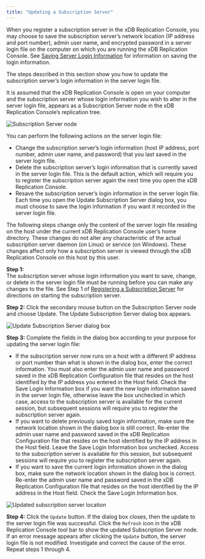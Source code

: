 ```yaml
---
title: "Updating a Subscription Server"
---
```


<div id="updating_subscription_server" class="registered_link"></div>

When you register a subscription server in the xDB Replication Console, you may choose to save the subscription server’s network location (IP address and port number), admin user name, and encrypted password in a server login file on the computer on which you are running the xDB Replication Console. See [Saving Server Login Information](../../04_intro_xdb_console/#saving_server_login_info) for information on saving the login information.

The steps described in this section show you how to update the subscription server’s login information in the server login file.

It is assumed that the xDB Replication Console is open on your computer and the subscription server whose login information you wish to alter in the server login file, appears as a Subscription Server node in the xDB Replication Console’s replication tree.

![Subscription Server node](/../../images/image95.png)

You can perform the following actions on the server login file:

-   Change the subscription server’s login information (host IP address, port number, admin user name, and password) that you last saved in the server login file.
-   Delete the subscription server’s login information that is currently saved in the server login file. This is the default action, which will require you to register the subscription server again the next time you open the xDB Replication Console.
-   Resave the subscription server’s login information in the server login file. Each time you open the Update Subscription Server dialog box, you must choose to save the login information if you want it recorded in the server login file.

The following steps change only the content of the server login file residing on the host under the current xDB Replication Console user’s home directory. These changes do not alter any characteristic of the actual subscription server daemon (on Linux) or service (on Windows). These changes affect only how a subscription server is viewed through the xDB Replication Console on this host by this user.

**Step 1:**  
The subscription server whose login information you want to save, change, or delete in the server login file must be running before you can make any changes to the file. See Step 1 of [Registering a Subscription Server](../03_creating_subscription/01_registering_subscription_server/#registering_subscription_server) for directions on starting the subscription server.

**Step 2:** Click the secondary mouse button on the Subscription Server node and choose Update. The Update Subscription Server dialog box appears.

![Update Subscription Server dialog box](/../../images/image96.png)

**Step 3:** Complete the fields in the dialog box according to your purpose for updating the server login file:

-   If the subscription server now runs on a host with a different IP address or port number than what is shown in the dialog box, enter the correct information. You must also enter the admin user name and password saved in the xDB Replication Configuration file that resides on the host identified by the IP address you entered in the Host field. Check the Save Login Information box if you want the new login information saved in the server login file, otherwise leave the box unchecked in which case, access to the subscription server is available for the current session, but subsequent sessions will require you to register the subscription server again.
-   If you want to delete previously saved login information, make sure the network location shown in the dialog box is still correct. Re-enter the admin user name and password saved in the xDB Replication Configuration file that resides on the host identified by the IP address in the Host field. Leave the Save Login Information box unchecked. Access to the subscription server is available for this session, but subsequent sessions will require you to register the subscription server again.
-   If you want to save the current login information shown in the dialog box, make sure the network location shown in the dialog box is correct. Re-enter the admin user name and password saved in the xDB Replication Configuration file that resides on the host identified by the IP address in the Host field. Check the Save Login Information box.

![Updated subscription server location](/../../images/image97.png)

**Step 4:** Click the `Update` button. If the dialog box closes, then the update to the server login file was successful. Click the `Refresh` icon in the xDB Replication Console tool bar to show the updated Subscription Server node. If an error message appears after clicking the `Update` button, the server login file is not modified. Investigate and correct the cause of the error. Repeat steps 1 through 4.
